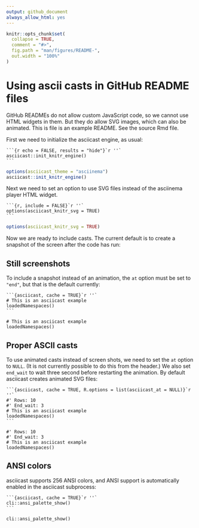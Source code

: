 ```yaml
---
output: github_document
always_allow_html: yes
---
```


<!-- README.md is generated from README.Rmd. Please edit that file -->

```r
knitr::opts_chunk$set(
  collapse = TRUE,
  comment = "#>",
  fig.path = "man/figures/README-",
  out.width = "100%"
)
```

# Using ascii casts in GitHub README files

GitHub READMEs do not allow custom JavaScript code, so we cannot use
HTML widgets in them. But they do allow SVG images, which can also be
animated. This is file is an example README. See the source Rmd file.

First we need to initialize the asciicast engine, as usual:

````
```{r echo = FALSE, results = "hide"}`r ''`
asciicast::init_knitr_engine()
```
````

```r
options(asciicast_theme = "asciinema")
asciicast::init_knitr_engine()
```

Next we need to set an option to use SVG files instead of the asciinema
player HTML widget.

````
```{r, include = FALSE}`r ''`
options(asciicast_knitr_svg = TRUE)
```
````

```r
options(asciicast_knitr_svg = TRUE)
```

Now we are ready to include casts. The current default is to create a
snapshot of the screen after the code has run:

## Still screenshots

To include a snapshot instead of an animation, the `at` option must be
set to `"end"`, but that is the default currently:

````
```{asciicast, cache = TRUE}`r ''`
# This is an asciicast example
loadedNamespaces()
```
````

```asciicast
# This is an asciicast example
loadedNamespaces()
```

## Proper ASCII casts

To use animated casts instead of screen shots, we need to set the `at`
option to `NULL`. (It is not currently possible to do this from the
header.) We also set `end_wait` to wait three second before
restarting the animation. By default asciicast creates animated SVG files:

````
```{asciicast, cache = TRUE, R.options = list(asciicast_at = NULL)}`r ''`
#' Rows: 10
#' End_wait: 3
# This is an asciicast example
loadedNamespaces()
```
````

```asciicast
#' Rows: 10
#' End_wait: 3
# This is an asciicast example
loadedNamespaces()
```

## ANSI colors

asciicast supports 256 ANSI colors, and ANSI support is automatically
enabled in the asciicast subprocess:

````
```{asciicast, cache = TRUE}`r ''`
cli::ansi_palette_show()
```
````

```asciicast
cli::ansi_palette_show()
```
